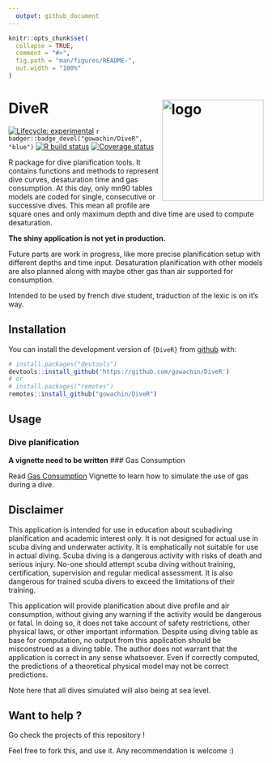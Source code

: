 ```yaml
---
  output: github_document
---
```

  
  <!-- README.md is generated from README.Rmd. Please edit that file -->
  
```r
knitr::opts_chunk$set(
  collapse = TRUE,
  comment = "#>",
  fig.path = "man/figures/README-",
  out.width = "100%"
)
```

# DiveR <img src="https://raw.githubusercontent.com/gowachin/DiveR/master/inst/images/DiveR_hex.png" alt="logo" align="right" height=200px/>

<!-- badges: start -->
[![Lifecycle: experimental](https://img.shields.io/badge/lifecycle-experimental-orange.svg)](https://www.tidyverse.org/lifecycle/#experimental)
`r badger::badge_devel("gowachin/DiveR", "blue")`
[![R build status](https://github.com/gowachin/DiveR/workflows/R-CMD-check/badge.svg)](https://github.com/gowachin/DiveR/actions)
[![Coverage status](https://codecov.io/gh/gowachin/DiveR/branch/master/graph/badge.svg)](https://codecov.io/github/gowachin/DiveR?branch=master)

<!-- badges: end -->
R package for dive planification tools. It contains functions and methods to represent dive curves, desaturation time and gas consumption. At this day, only mn90 tables models are coded for single, consecutive or successive dives. This mean all profile are square ones and only maximum depth and dive time are used to compute desaturation.

**The shiny application is not yet in production.**

Future parts are work in progress, like more precise planification setup with different depths and time input. Desaturation planification with other models are also planned along with maybe other gas than air supported for consumption.

Intended to be used by french dive student, traduction of the lexic is on it's way.

## Installation

You can install the development version of `{DiveR}` from [github](https://github.com/gowachin/DiveR) with:

``` r
# install.packages("devtools")
devtools::install_github('https://github.com/gowachin/DiveR')
# or 
# install.packages("remotes")
remotes::install_github("gowachin/DiveR")
```

## Usage

### Dive planification

**A vignette need to be written**
<!--
### Planning a single dive

Apart from default/advanced settings, a dive can be resumed by it's maximum depth and duration. For example, here is the default dive for this pacakge, a maximum depth at 20 meters for 40 minutes. Note here that despite going underwater at an altitude of -20, we use positive numeric values.

dive(20,40)

### Planning a second dive

A second dive depends heavily on the first one as the desaturation is not perfect and residual azote will impact the second saturation. 
 -->
### Gas Consumption

Read [Gas Consumption](https://gowachin.github.io/DiveR/articles/gas_conso.html) Vignette to learn how to simulate the use of gas during a dive.

## Disclaimer 
This application is intended for use in education about scubadiving planification and academic interest only. It is not designed for actual use in scuba diving and underwater activity. It is emphatically not suitable for use in actual diving. Scuba diving is a dangerous activity with risks of death and serious injury. No-one should attempt scuba diving without training, certification, supervision and regular medical assessment. It is also dangerous for trained scuba divers to exceed the limitations of their training. 

This application will provide planification about dive profile and air consumption, without giving any warning if the activity would be dangerous or fatal. In doing so, it does not take account of safety restrictions, other physical laws, or other important information. 
Despite using diving table as base for computation, no output from this application should be misconstrued as a diving table. The author does not warrant that the application is correct in any sense whatsoever. Even if correctly computed, the predictions of a theoretical physical model may not be correct predictions.

Note here that all dives simulated will also being at sea level.

## Want to help ?

Go check the projects of this repository !

Feel free to fork this, and use it. Any recommendation is welcome :) 